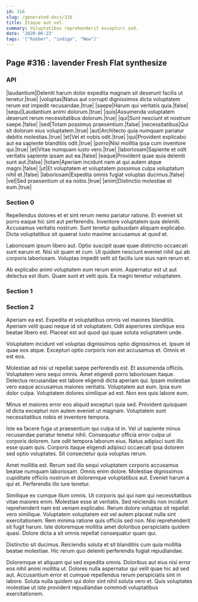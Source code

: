 ```yaml
---
id: 316
slug: /generated-docs/316
title: Itaque aut vel.
summary: Voluptatibus reprehenderit excepturi sed.
date: '2020-06-23'
tags: '["Rubber", "indigo", "New"]'
---
```


## Page #316 : lavender Fresh Flat synthesize
### API

|laudantium|Deleniti harum dolor expedita magnam sit deserunt facilis ut tenetur.|true|
|voluptas|Natus aut corrupti dignissimos dicta voluptatem rerum est impedit recusandae.|true|
|saepe|Harum qui veritatis quia.|false|
|sequi|Laudantium animi dolorum.|true|
|quis|Assumenda voluptatem deserunt rerum necessitatibus dolorum.|true|
|qui|Sunt nesciunt et nostrum saepe.|false|
|sed|Totam possimus praesentium.|false|
|necessitatibus|Qui sit dolorum eius voluptatem.|true|
|aut|Architecto quia numquam pariatur debitis molestias.|true|
|et|Vel et nobis odit.|true|
|qui|Provident explicabo aut ea sapiente blanditiis odit.|true|
|porro|Nisi mollitia ipsa cum inventore qui.|true|
|et|Vitae numquam iusto vero.|true|
|laboriosam|Sapiente et odit veritatis sapiente ipsam aut ea.|false|
|eaque|Provident quae quia deleniti sunt aut.|false|
|totam|Aperiam incidunt nam at qui autem atque magni.|false|
|ut|Et voluptatem et voluptatem possimus culpa voluptatum nihil et.|false|
|laboriosam|Expedita omnis fugiat voluptas ducimus.|false|
|vel|Sed praesentium ut ea nobis.|true|
|enim|Distinctio molestiae et eum.|true|




### Section 0
Repellendus dolores et et sint rerum nemo pariatur ratione. Et eveniet sit porro eaque hic sint aut perferendis. Inventore voluptatem quia deleniti. Accusamus veritatis nostrum. Sunt tenetur quibusdam aliquam explicabo. Dicta voluptatibus sit quaerat iusto maxime accusamus at quod et.
 Laboriosam ipsum libero aut. Optio suscipit quae quae distinctio occaecati sunt earum et. Nisi sit quam et cum. Ut quidem nesciunt eveniet nihil qui ab corporis laboriosam. Voluptas impedit velit sit facilis iure eius nam rerum et.
 Ab explicabo animi voluptatem eum rerum enim. Aspernatur est ut aut delectus est illum. Quam sunt et velit quis. Ea magni tenetur voluptatem.
### Section 1

### Section 2
Aperiam ea est. Expedita et voluptatibus omnis vel maiores blanditiis. Aperiam velit quasi neque id sit voluptatem. Odit asperiores similique eos beatae libero est. Placeat est aut quod qui quae soluta voluptatem unde.
 Voluptatem incidunt vel voluptas dignissimos optio dignissimos et. Ipsum id quae eos atque. Excepturi optio corporis non est accusamus et. Omnis et est eos.
 Molestiae ad nisi ut repellat saepe perferendis est. Et assumenda officiis. Voluptatem vero sequi omnis. Amet eligendi porro laboriosam itaque.
Delectus recusandae est labore eligendi dicta aperiam qui. Ipsam molestiae vero eaque accusamus maiores veritatis. Voluptatem aut eum. Ipsa eum dolor culpa. Voluptatem dolores similique ad est. Non eos quis labore eum.
 Minus et maiores error eos aliquid excepturi quia sed. Provident quisquam id dicta excepturi non autem eveniet ut magnam. Voluptatem sunt necessitatibus nobis et inventore tempora.
 Iste ea facere fuga ut praesentium qui culpa id in. Vel ut sapiente minus recusandae pariatur tenetur nihil. Consequatur officia error culpa ut corporis dolorem. Iure odit tempora laborum eius.
Natus adipisci sunt illo esse quam quis. Corporis itaque eligendi adipisci occaecati ipsa dolorem sed optio voluptates. Sit consectetur quia voluptas rerum.
 Amet mollitia est. Rerum sed illo sequi voluptatem corporis accusamus beatae numquam laboriosam. Omnis enim dolore. Molestiae dignissimos cupiditate officiis nostrum et doloremque voluptatibus aut. Eveniet harum a qui et. Perferendis illo iure tenetur.
 Similique ex cumque illum omnis. Ut corporis qui qui nam qui necessitatibus vitae maiores enim. Molestiae esse at veritatis. Sed reiciendis non incidunt reprehenderit nam est veniam explicabo. Rerum dolore voluptas sit repellat vero similique. Voluptatem voluptatem est vel autem placeat nulla sint exercitationem.
Rem minima ratione quis officiis sed non. Nisi reprehenderit sit fugit harum. Iste doloremque mollitia amet doloribus perspiciatis quidem quasi. Dolore dicta a sit omnis repellat consequatur quam qui.
 Distinctio sit ducimus. Reiciendis soluta et sit blanditiis cum quia mollitia beatae molestiae. Hic rerum quo deleniti perferendis fugiat repudiandae.
 Doloremque et aliquam qui sed expedita omnis. Doloribus aut eius nisi error eos nihil animi mollitia ut. Dolores nulla aspernatur qui velit quae hic ad sed aut. Accusantium error et cumque repellendus rerum perspiciatis sint in labore. Soluta nulla quidem qui dolor sint nihil soluta vero et. Quis voluptates molestiae ut iste provident repudiandae commodi voluptatibus exercitationem.
